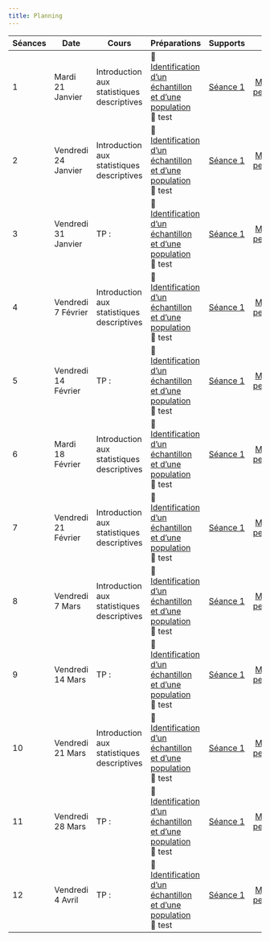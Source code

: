 ```yaml
---
title: Planning
---
```


| Séances | Date | Cours | Préparations | Supports | Devoirs |
| ------- | ---- | ----- | ------------ | -------- | ------- |
| 1 | Mardi 21 Janvier | Introduction aux statistiques descriptives | 🎥 [Identification d'un échantillon et d'une population](https://fr.khanacademy.org/math/probability/xa88397b6:study-design/samples-surveys/v/identifying-a-sample-and-population) <br> 🎥 test | [Séance 1](seance1.qmd) | [Moodle : Test de perfectionnement](https://moodle.essca.fr/mod/quiz/view.php?id=241251) |
| 2 | Vendredi 24 Janvier | Introduction aux statistiques descriptives | 🎥 [Identification d'un échantillon et d'une population](https://fr.khanacademy.org/math/probability/xa88397b6:study-design/samples-surveys/v/identifying-a-sample-and-population) <br> 🎥 test | [Séance 1](seance1.qmd) | [Moodle : Test de perfectionnement](https://moodle.essca.fr/mod/quiz/view.php?id=241251) |
| 3 | Vendredi 31 Janvier | TP :  | 🎥 [Identification d'un échantillon et d'une population](https://fr.khanacademy.org/math/probability/xa88397b6:study-design/samples-surveys/v/identifying-a-sample-and-population) <br> 🎥 test | [Séance 1](seance1.qmd) | [Moodle : Test de perfectionnement](https://moodle.essca.fr/mod/quiz/view.php?id=241251) |
| 4 | Vendredi 7 Février | Introduction aux statistiques descriptives | 🎥 [Identification d'un échantillon et d'une population](https://fr.khanacademy.org/math/probability/xa88397b6:study-design/samples-surveys/v/identifying-a-sample-and-population) <br> 🎥 test | [Séance 1](seance1.qmd) | [Moodle : Test de perfectionnement](https://moodle.essca.fr/mod/quiz/view.php?id=241251) |
| 5 | Vendredi 14 Février | TP :  | 🎥 [Identification d'un échantillon et d'une population](https://fr.khanacademy.org/math/probability/xa88397b6:study-design/samples-surveys/v/identifying-a-sample-and-population) <br> 🎥 test | [Séance 1](seance1.qmd) | [Moodle : Test de perfectionnement](https://moodle.essca.fr/mod/quiz/view.php?id=241251) |
| 6 | Mardi 18 Février | Introduction aux statistiques descriptives | 🎥 [Identification d'un échantillon et d'une population](https://fr.khanacademy.org/math/probability/xa88397b6:study-design/samples-surveys/v/identifying-a-sample-and-population) <br> 🎥 test | [Séance 1](seance1.qmd) | [Moodle : Test de perfectionnement](https://moodle.essca.fr/mod/quiz/view.php?id=241251) |
| 7 | Vendredi 21 Février | Introduction aux statistiques descriptives | 🎥 [Identification d'un échantillon et d'une population](https://fr.khanacademy.org/math/probability/xa88397b6:study-design/samples-surveys/v/identifying-a-sample-and-population) <br> 🎥 test | [Séance 1](seance1.qmd) | [Moodle : Test de perfectionnement](https://moodle.essca.fr/mod/quiz/view.php?id=241251) |
| 8 | Vendredi 7 Mars | Introduction aux statistiques descriptives | 🎥 [Identification d'un échantillon et d'une population](https://fr.khanacademy.org/math/probability/xa88397b6:study-design/samples-surveys/v/identifying-a-sample-and-population) <br> 🎥 test | [Séance 1](seance1.qmd) | [Moodle : Test de perfectionnement](https://moodle.essca.fr/mod/quiz/view.php?id=241251) |
| 9 | Vendredi 14 Mars | TP : | 🎥 [Identification d'un échantillon et d'une population](https://fr.khanacademy.org/math/probability/xa88397b6:study-design/samples-surveys/v/identifying-a-sample-and-population) <br> 🎥 test | [Séance 1](seance1.qmd) | [Moodle : Test de perfectionnement](https://moodle.essca.fr/mod/quiz/view.php?id=241251) |
| 10 | Vendredi 21 Mars | Introduction aux statistiques descriptives | 🎥 [Identification d'un échantillon et d'une population](https://fr.khanacademy.org/math/probability/xa88397b6:study-design/samples-surveys/v/identifying-a-sample-and-population) <br> 🎥 test | [Séance 1](seance1.qmd) | [Moodle : Test de perfectionnement](https://moodle.essca.fr/mod/quiz/view.php?id=241251) |
| 11 | Vendredi 28 Mars | TP : | 🎥 [Identification d'un échantillon et d'une population](https://fr.khanacademy.org/math/probability/xa88397b6:study-design/samples-surveys/v/identifying-a-sample-and-population) <br> 🎥 test | [Séance 1](seance1.qmd) | [Moodle : Test de perfectionnement](https://moodle.essca.fr/mod/quiz/view.php?id=241251) |
| 12 | Vendredi 4 Avril | TP : | 🎥 [Identification d'un échantillon et d'une population](https://fr.khanacademy.org/math/probability/xa88397b6:study-design/samples-surveys/v/identifying-a-sample-and-population) <br> 🎥 test | [Séance 1](seance1.qmd) | [Moodle : Test de perfectionnement](https://moodle.essca.fr/mod/quiz/view.php?id=241251) |